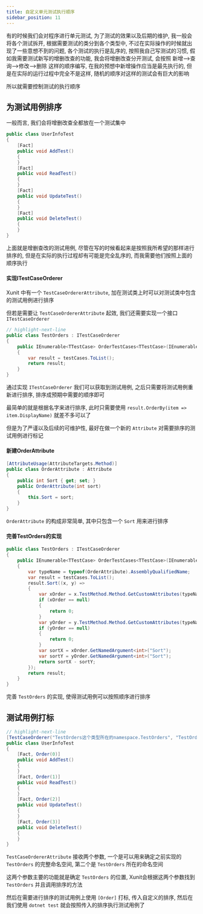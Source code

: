 ```yaml
---
title: 自定义单元测试执行顺序
sidebar_position: 11
---
```


有的时候我们会对程序进行单元测试, 为了测试的效果以及后期的维护, 我一般会将各个测试拆开, 根据需要测试的类分到各个类型中, 不过在实际操作的时候就出现了一些意想不到的问题, 各个测试的执行是乱序的, 按照我自己写测试的习惯, 假如我需要测试新写的增删改查的功能, 我会将增删改查分开测试, 会按照 新增-->查询-->修改-->删除 这样的顺序编写, 在我的预想中新增操作应当是最先执行的, 但是在实际的运行过程中完全不是这样, 随机的顺序对这样的测试会有巨大的影响

所以就需要控制测试的执行顺序

## 为测试用例排序

一般而言, 我们会将增删改查全都放在一个测试集中

```csharp
public class UserInfoTest
{
    [Fact]
    public void AddTest()
    {
    }
    [Fact]
    public void ReadTest()
    {
    }
    [Fact]
    public void UpdateTest()
    {
    }
    [Fact]
    public void DeleteTest()
    {
    }
}
```

上面就是增删查改的测试用例, 尽管在写的时候看起来是按照我所希望的那样进行排序的, 但是在实际的执行过程却有可能是完全乱序的, 而我需要他们按照上面的顺序执行

#### 实现ITestCaseOrderer

Xunit 中有一个 `TestCaseOrdererAttribute`, 加在测试类上时可以对测试类中包含的测试用例进行排序

但若是需要让 `TestCaseOrdererAttribute` 起效, 我们还需要实现一个接口 `ITestCaseOrderer`

```csharp
// highlight-next-line
public class TestOrders : ITestCaseOrderer
{
    public IEnumerable<TTestCase> OrderTestCases<TTestCase>(IEnumerable<TTestCase> testCases) where TTestCase : ITestCase
    {
        var result = testCases.ToList();
        return result;
    }
}
```

通过实现 `ITestCaseOrderer` 我们可以获取到测试用例, 之后只需要将测试用例重新进行排序, 排序成预期中需要的顺序即可

最简单的就是根据名字来进行排序, 此时只需要使用 `result.OrderBy(item => item.DisplayName)` 就差不多可以了

但是为了严谨以及后续的可维护性, 最好在做一个新的 `Attribute` 对需要排序的测试用例进行标记

#### 新建OrderAttribute

```csharp
[AttributeUsage(AttributeTargets.Method)]
public class OrderAttribute : Attribute
{
    public int Sort { get; set; }
    public OrderAttribute(int sort)
    {
        this.Sort = sort;
    }
}
```

`OrderAttribute` 的构成非常简单, 其中只包含一个 `Sort` 用来进行排序

#### 完善TestOrders的实现

```csharp
public class TestOrders : ITestCaseOrderer
{
    public IEnumerable<TTestCase> OrderTestCases<TTestCase>(IEnumerable<TTestCase> testCases) where TTestCase : ITestCase
    {
        var typeName = typeof(OrderAttribute).AssemblyQualifiedName;
        var result = testCases.ToList();
        result.Sort((x, y) =>
        {
            var xOrder = x.TestMethod.Method.GetCustomAttributes(typeName)?.FirstOrDefault();
            if (xOrder == null)
            {
                return 0;
            }
            var yOrder = y.TestMethod.Method.GetCustomAttributes(typeName)?.FirstOrDefault();
            if (yOrder == null)
            {
                return 0;
            }
            var sortX = xOrder.GetNamedArgument<int>("Sort");
            var sortY = yOrder.GetNamedArgument<int>("Sort");
            return sortX - sortY;
        });
        return result;
    }
}
```

完善 `TestOrders` 的实现, 使得测试用例可以按照顺序进行排序

## 测试用例打标

```csharp
// highlight-next-line
[TestCaseOrderer("TestOrders这个类型所在的namespace.TestOrders", "TestOrders这个类型所在的namespace")]
public class UserInfoTest
{
    [Fact, Order(0)]
    public void AddTest()
    {
    }
    [Fact, Order(1)]
    public void ReadTest()
    {
    }
    [Fact, Order(2)]
    public void UpdateTest()
    {
    }
    [Fact, Order(3)]
    public void DeleteTest()
    {
    }
}
```

`TestCaseOrdererAttribute` 接收两个参数, 一个是可以用来确定之前实现的 `TestOrders` 的完整命名空间, 第二个是 `TestOrders` 所在的命名空间

这两个参数主要的功能就是确定 `TestOrders` 的位置, Xunit会根据这两个参数找到 `TestOrders` 并且调用排序的方法

然后在需要进行排序的测试用例上使用 `[Order]` 打标, 传入自定义的排序, 然后在我们使用 `dotnet test` 就会按照传入的排序执行测试用例了


